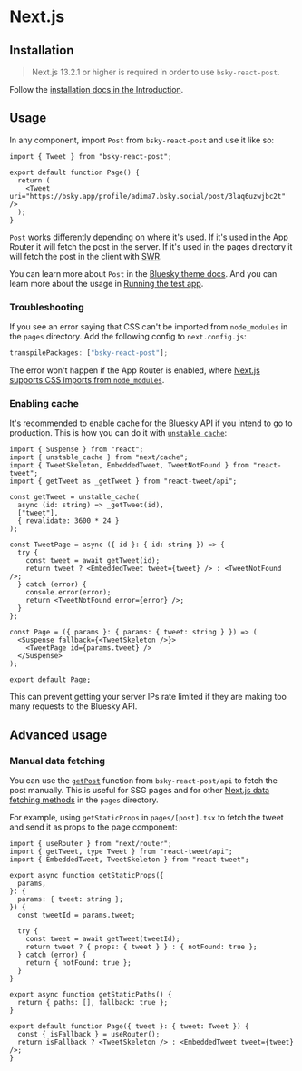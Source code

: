 # Next.js

## Installation

> Next.js 13.2.1 or higher is required in order to use `bsky-react-post`.

Follow the [installation docs in the Introduction](/#installation).

## Usage

In any component, import `Post` from `bsky-react-post` and use it like so:

```tsx
import { Tweet } from "bsky-react-post";

export default function Page() {
  return (
    <Tweet uri="https://bsky.app/profile/adima7.bsky.social/post/3laq6uzwjbc2t" />
  );
}
```

`Post` works differently depending on where it's used. If it's used in the App Router it will fetch the post in the server. If it's used in the pages directory it will fetch the post in the client with [SWR](https://swr.vercel.app/).

You can learn more about `Post` in the [Bluesky theme docs](/bluesky-theme). And you can learn more about the usage in [Running the test app](#running-the-test-app).

### Troubleshooting

If you see an error saying that CSS can't be imported from `node_modules` in the `pages` directory. Add the following config to `next.config.js`:

```js
transpilePackages: ["bsky-react-post"];
```

The error won't happen if the App Router is enabled, where [Next.js supports CSS imports from `node_modules`](https://github.com/vercel/next.js/discussions/27953#discussioncomment-3978605).

### Enabling cache

It's recommended to enable cache for the Bluesky API if you intend to go to production. This is how you can do it with [`unstable_cache`](https://nextjs.org/docs/app/api-reference/functions/unstable_cache):

```tsx
import { Suspense } from "react";
import { unstable_cache } from "next/cache";
import { TweetSkeleton, EmbeddedTweet, TweetNotFound } from "react-tweet";
import { getTweet as _getTweet } from "react-tweet/api";

const getTweet = unstable_cache(
  async (id: string) => _getTweet(id),
  ["tweet"],
  { revalidate: 3600 * 24 }
);

const TweetPage = async ({ id }: { id: string }) => {
  try {
    const tweet = await getTweet(id);
    return tweet ? <EmbeddedTweet tweet={tweet} /> : <TweetNotFound />;
  } catch (error) {
    console.error(error);
    return <TweetNotFound error={error} />;
  }
};

const Page = ({ params }: { params: { tweet: string } }) => (
  <Suspense fallback={<TweetSkeleton />}>
    <TweetPage id={params.tweet} />
  </Suspense>
);

export default Page;
```

This can prevent getting your server IPs rate limited if they are making too many requests to the Bluesky API.

## Advanced usage

### Manual data fetching

You can use the [`getPost`](/api-reference#getpost) function from `bsky-react-post/api` to fetch the post manually. This is useful for SSG pages and for other [Next.js data fetching methods](https://nextjs.org/docs/basic-features/data-fetching/overview) in the `pages` directory.

For example, using `getStaticProps` in `pages/[post].tsx` to fetch the tweet and send it as props to the page component:

```tsx
import { useRouter } from "next/router";
import { getTweet, type Tweet } from "react-tweet/api";
import { EmbeddedTweet, TweetSkeleton } from "react-tweet";

export async function getStaticProps({
  params,
}: {
  params: { tweet: string };
}) {
  const tweetId = params.tweet;

  try {
    const tweet = await getTweet(tweetId);
    return tweet ? { props: { tweet } } : { notFound: true };
  } catch (error) {
    return { notFound: true };
  }
}

export async function getStaticPaths() {
  return { paths: [], fallback: true };
}

export default function Page({ tweet }: { tweet: Tweet }) {
  const { isFallback } = useRouter();
  return isFallback ? <TweetSkeleton /> : <EmbeddedTweet tweet={tweet} />;
}
```
